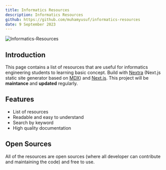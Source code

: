 ```yaml
---
title: Informatics Resources
description: Informatics Resources
github: https://github.com/muhamyusuf/informatics-resources
date: 9 September 2023
---
```


![Informatics-Resources](/assets/images/informatics-resources.png)

## Introduction

This page contains a list of resources that are useful for informatics engineering students to learning basic concept. Build with [Nextra](https://nextra.site) (Next.js static site generator based on [MDX](https://mdxjs.com/docs/using-mdx/)) and [Next.js](https://nextjs.org). This project will be **maintance** and **updated** regularly.

## Features

- List of resources
- Readable and easy to understand
- Search by keyword
- High quality documentation

## Open Sources

All of the resources are open sources (where all developer can contribute and maintaining the code) and free to use.
